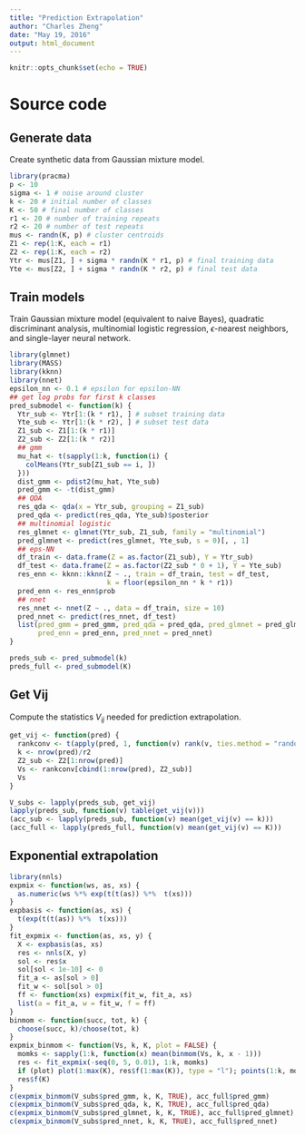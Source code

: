 ```yaml
---
title: "Prediction Extrapolation"
author: "Charles Zheng"
date: "May 19, 2016"
output: html_document
---
```


```r
knitr::opts_chunk$set(echo = TRUE)
```

# Source code

## Generate data

Create synthetic data from Gaussian mixture model.

```r
library(pracma)
p <- 10
sigma <- 1 # noise around cluster
k <- 20 # initial number of classes
K <- 50 # final number of classes
r1 <- 20 # number of training repeats
r2 <- 20 # number of test repeats
mus <- randn(K, p) # cluster centroids
Z1 <- rep(1:K, each = r1)
Z2 <- rep(1:K, each = r2)
Ytr <- mus[Z1, ] + sigma * randn(K * r1, p) # final training data
Yte <- mus[Z2, ] + sigma * randn(K * r2, p) # final test data
```

## Train models

Train Gaussian mixture model (equivalent to naive Bayes),
quadratic discriminant analysis,
multinomial logistic regression, $\epsilon$-nearest neighbors,
and single-layer neural network.

```r
library(glmnet)
library(MASS)
library(kknn)
library(nnet)
epsilon_nn <- 0.1 # epsilon for epsilon-NN
## get log probs for first k classes 
pred_submodel <- function(k) {
  Ytr_sub <- Ytr[1:(k * r1), ] # subset training data
  Yte_sub <- Ytr[1:(k * r2), ] # subset test data
  Z1_sub <- Z1[1:(k * r1)]
  Z2_sub <- Z2[1:(k * r2)]
  ## gmm
  mu_hat <- t(sapply(1:k, function(i) {
    colMeans(Ytr_sub[Z1_sub == i, ])
  }))
  dist_gmm <- pdist2(mu_hat, Yte_sub)
  pred_gmm <- -t(dist_gmm)
  ## QDA
  res_qda <- qda(x = Ytr_sub, grouping = Z1_sub)
  pred_qda <- predict(res_qda, Yte_sub)$posterior
  ## multinomial logistic
  res_glmnet <- glmnet(Ytr_sub, Z1_sub, family = "multinomial")
  pred_glmnet <- predict(res_glmnet, Yte_sub, s = 0)[, , 1]
  ## eps-NN
  df_train <- data.frame(Z = as.factor(Z1_sub), Y = Ytr_sub)
  df_test <- data.frame(Z = as.factor(Z2_sub * 0 + 1), Y = Yte_sub)
  res_enn <- kknn::kknn(Z ~ ., train = df_train, test = df_test, 
                        k = floor(epsilon_nn * k * r1))
  pred_enn <- res_enn$prob
  ## nnet
  res_nnet <- nnet(Z ~ ., data = df_train, size = 10)
  pred_nnet <- predict(res_nnet, df_test)
  list(pred_gmm = pred_gmm, pred_qda = pred_qda, pred_glmnet = pred_glmnet,
       pred_enn = pred_enn, pred_nnet = pred_nnet)
}

preds_sub <- pred_submodel(k)
preds_full <- pred_submodel(K)
```

## Get Vij

Compute the statistics $V_{ij}$ needed for prediction extrapolation.

```r
get_vij <- function(pred) {
  rankconv <- t(apply(pred, 1, function(v) rank(v, ties.method = "random")))
  k <- nrow(pred)/r2
  Z2_sub <- Z2[1:nrow(pred)]
  Vs <- rankconv[cbind(1:nrow(pred), Z2_sub)]
  Vs
}

V_subs <- lapply(preds_sub, get_vij)
lapply(preds_sub, function(v) table(get_vij(v)))
(acc_sub <- lapply(preds_sub, function(v) mean(get_vij(v) == k)))
(acc_full <- lapply(preds_full, function(v) mean(get_vij(v) == K)))
```

## Exponential extrapolation

```r
library(nnls)
expmix <- function(ws, as, xs) {
  as.numeric(ws %*% exp(t(t(as)) %*%  t(xs)))
}
expbasis <- function(as, xs) {
  t(exp(t(t(as)) %*%  t(xs)))
}
fit_expmix <- function(as, xs, y) {
  X <- expbasis(as, xs)
  res <- nnls(X, y)
  sol <- res$x
  sol[sol < 1e-10] <- 0
  fit_a <- as[sol > 0]
  fit_w <- sol[sol > 0]
  ff <- function(xs) expmix(fit_w, fit_a, xs)
  list(a = fit_a, w = fit_w, f = ff)
}
binmom <- function(succ, tot, k) {
  choose(succ, k)/choose(tot, k)
}
expmix_binmom <- function(Vs, k, K, plot = FALSE) {
  momks <- sapply(1:k, function(x) mean(binmom(Vs, k, x - 1)))
  res <- fit_expmix(-seq(0, 5, 0.01), 1:k, momks)
  if (plot) plot(1:max(K), res$f(1:max(K)), type = "l"); points(1:k, momks)
  res$f(K)
}
c(expmix_binmom(V_subs$pred_gmm, k, K, TRUE), acc_full$pred_gmm)
c(expmix_binmom(V_subs$pred_qda, k, K, TRUE), acc_full$pred_qda)
c(expmix_binmom(V_subs$pred_glmnet, k, K, TRUE), acc_full$pred_glmnet)
c(expmix_binmom(V_subs$pred_nnet, k, K, TRUE), acc_full$pred_nnet)
```